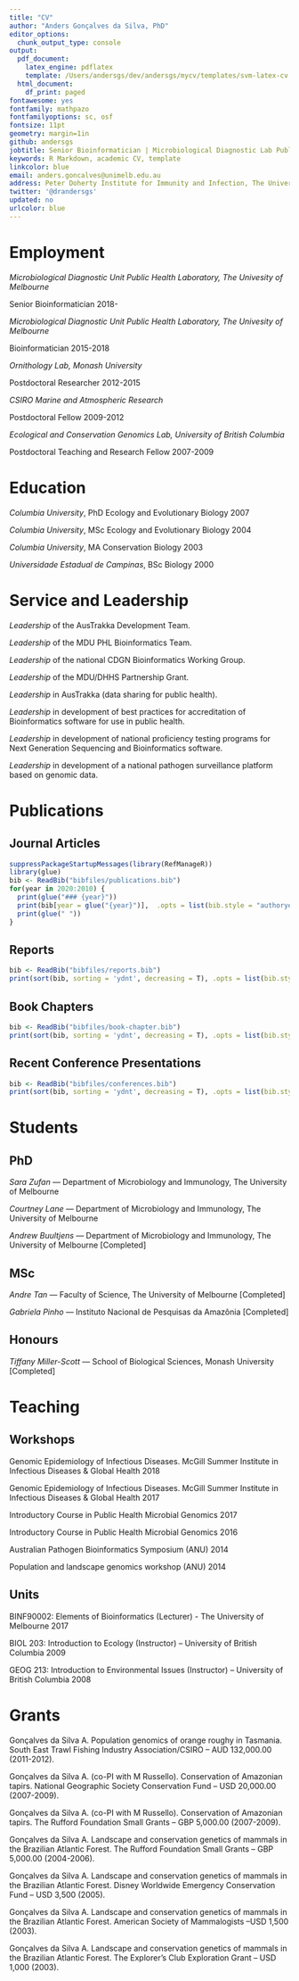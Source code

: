 ```yaml
---
title: "CV"
author: "Anders Gonçalves da Silva, PhD"
editor_options:
  chunk_output_type: console
output:
  pdf_document:
    latex_engine: pdflatex
    template: /Users/andersgs/dev/andersgs/mycv/templates/svm-latex-cv.tex
  html_document:
    df_print: paged
fontawesome: yes
fontfamily: mathpazo
fontfamilyoptions: sc, osf
fontsize: 11pt
geometry: margin=1in
github: andersgs
jobtitle: Senior Bioinformatician | Microbiological Diagnostic Lab Public Health Laboratory
keywords: R Markdown, academic CV, template
linkcolor: blue
email: anders.goncalves@unimelb.edu.au
address: Peter Doherty Institute for Immunity and Infection, The University of Melbourne
twitter: '@drandersgs'
updated: no
urlcolor: blue
---
```


# Employment

*Microbiological Diagnostic Unit Public Health Laboratory, The Univesity of Melbourne*

Senior Bioinformatician \hfill 2018-

*Microbiological Diagnostic Unit Public Health Laboratory, The Univesity of Melbourne*

Bioinformatician \hfill 2015-2018

*Ornithology Lab, Monash University*

Postdoctoral Researcher \hfill 2012-2015

*CSIRO Marine and Atmospheric Research*

Postdoctoral Fellow \hfill 2009-2012

*Ecological and Conservation Genomics Lab, University of British Columbia*

Postdoctoral Teaching and Research Fellow \hfill 2007-2009


# Education

*Columbia University*, PhD Ecology and Evolutionary Biology \hfill 2007

*Columbia University*, MSc Ecology and Evolutionary Biology \hfill 2004

*Columbia University*, MA Conservation Biology \hfill 2003

*Universidade Estadual de Campinas*, BSc Biology \hfill 2000


# Service and Leadership

*Leadership* of the AusTrakka Development Team.

*Leadership* of the MDU PHL Bioinformatics Team.

*Leadership* of the national CDGN Bioinformatics Working Group.

*Leadership* of the MDU/DHHS Partnership Grant.

*Leadership* in AusTrakka (data sharing for public health).

*Leadership* in development of best practices for accreditation of Bioinformatics software for use in public health.

*Leadership* in development of national proficiency testing programs for Next Generation Sequencing and Bioinformatics software.

*Leadership* in development of a national pathogen surveillance platform based on genomic data.


# Publications

## Journal Articles

```r
suppressPackageStartupMessages(library(RefManageR))
library(glue)
bib <- ReadBib("bibfiles/publications.bib")
for(year in 2020:2010) {
  print(glue("### {year}"))
  print(bib[year = glue("{year}")],  .opts = list(bib.style = "authoryear"))
  print(glue(" "))
}
```

## Reports

```r
bib <- ReadBib("bibfiles/reports.bib")
print(sort(bib, sorting = 'ydnt', decreasing = T), .opts = list(bib.style = "authortitle"))
```

## Book Chapters

```r
bib <- ReadBib("bibfiles/book-chapter.bib")
print(sort(bib, sorting = 'ydnt', decreasing = T), .opts = list(bib.style = "authortitle"))
```

## Recent Conference Presentations
```r
bib <- ReadBib("bibfiles/conferences.bib")
print(sort(bib, sorting = 'ydnt', decreasing = T), .opts = list(bib.style = "authortitle"))
```

# Students

## PhD

*Sara Zufan* --- Department of Microbiology and Immunology, The University of Melbourne

*Courtney Lane* --- Department of Microbiology and Immunology, The University of Melbourne

*Andrew Buultjens* --- Department of Microbiology and Immunology, The University of Melbourne [Completed]

## MSc

*Andre Tan* --- Faculty of Science, The University of Melbourne [Completed]

*Gabriela Pinho* --- Instituto Nacional de Pesquisas da Amazônia [Completed]

## Honours

*Tiffany Miller-Scott* --- School of Biological Sciences, Monash University [Completed]

# Teaching

## Workshops

Genomic Epidemiology of Infectious Diseases. McGill Summer Institute in Infectious Diseases & Global Health \hfill 2018

Genomic Epidemiology of Infectious Diseases. McGill Summer Institute in Infectious Diseases & Global Health \hfill 2017 

Introductory Course in Public Health Microbial Genomics \hfill 2017

Introductory Course in Public Health Microbial Genomics \hfill 2016

Australian Pathogen Bioinformatics Symposium (ANU) \hfill 2014

Population and landscape genomics workshop (ANU) \hfill 2014

## Units

BINF90002: Elements of Bioinformatics (Lecturer) - The University of Melbourne \hfill 2017

BIOL 203: Introduction to Ecology (Instructor) – University of British Columbia \hfill 2009

GEOG 213: Introduction to Environmental Issues (Instructor) – University of British Columbia \hfill 2008


# Grants

Gonçalves da Silva A. Population genomics of orange roughy in Tasmania. South East Trawl Fishing Industry Association/CSIRO – AUD 132,000.00 (2011-2012).

Gonçalves da Silva A. (co-PI with M Russello). Conservation of Amazonian tapirs. National Geographic Society Conservation Fund – USD 20,000.00 (2007-2009).

Gonçalves da Silva A. (co-PI with M Russello). Conservation of Amazonian tapirs. The Rufford Foundation Small Grants – GBP 5,000.00 (2007-2009).

Gonçalves da Silva A. Landscape and conservation genetics of mammals in the Brazilian Atlantic Forest. The Rufford Foundation Small Grants – GBP 5,000.00 (2004-2006).

Gonçalves da Silva A. Landscape and conservation genetics of mammals in the Brazilian Atlantic Forest. Disney Worldwide Emergency Conservation Fund – USD 3,500 (2005).

Gonçalves da Silva A. Landscape and conservation genetics of mammals in the Brazilian Atlantic Forest. American Society of Mammalogists –USD 1,500 (2003).

Gonçalves da Silva A. Landscape and conservation genetics of mammals in the Brazilian Atlantic Forest. The Explorer's Club Exploration Grant – USD 1,000 (2003).

<!-- # References -->

<!-- Available upon request, though likely would include Karl Pearson and Ronald A. Fisher. Please send corrections, feedback, or details of missed publications (of which there are probably a few) to svmille@clemson.edu. -->